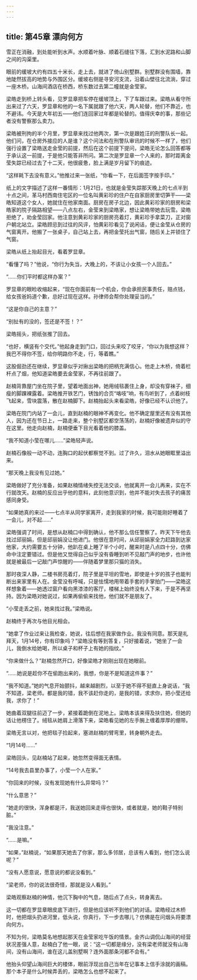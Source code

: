 ```yaml
---
---
---
```

title: 第45章 漂向何方
---




雪正在消融，到处能听到水声。水顺着叶脉、顺着石缝往下落，汇到水泥路和山脚之间的沟渠里。

眼前的缓坡大约有四五十米长，走上去，就进了倚山别墅群。别墅群没有围墙，靠地陡然拔高的地势与外围区分。缓坡右侧是寻安河支流，沿着山壁往北流淌，穿过一座木桥。山海间酒店在桥西，桥东数过去第二幢就是金莹家。

梁皓走到桥上转头看，见罗显章把车停在缓坡顶上，下了车跟过来。梁皓从看守所出来过了六天，罗显章和他的一名下属就跟了他六天，两人轮替，他们不靠近，也不避讳。今天是大年初五——他们连回家过年都是轮替的。值得庆幸的事，那些记者没有警察那么卖力。

梁皓被刑拘的半个月里，罗显章来找过他两次，第一次是跟姓汪的刑警队长一起。他们问，在仓房外接应的人是谁？这个问法和在刑警队审讯的时候不一样了，他们强行设置了梁皓送走金莹的前提，然后在这个前提下提问，梁皓无论怎么回答都等于承认这一前提，于是他只能答非所问。第二次是罗显章一个人来的，那时距离金莹失踪已经过去了十二天，他很疲惫，脸上满是岁月留下的痕迹。

“这样耗下去没有意义。”他推过来一张纸，“你看一下，在后面签字按手印。”

纸上的文字描述了这样一番情形：1月21日，也就是金莹失踪那天晚上的七点半到十点之间，革马村西南住宅区的一位名叫黄彩珍的住户在自家厨房里切笋干——梁皓知道这个女人，她就住在他家南面。厨房在房子北边，因此黄彩珍家的厨房和梁皓家的院子隔路相望——八点左右，金莹来到梁皓家，想让梁皓带她去玩雪。梁皓拒绝了，劝金莹回家。他注意到黄彩珍家的厨房亮着灯，黄彩珍手拿菜刀，正对窗户朝北站立。梁皓顾忌到过往的风评，怕黄彩珍看见了说闲话，便让金莹从仓房的气窗离开。他搬了一张桌子，自己站上去，再把金莹托出气窗，随后关上并锁住了气窗。

梁皓从纸上抬起目光，看着罗显章。

“看懂了吗？”他说，“你行为失当，大晚上的，不该让小女孩一个人回去。”

“……你们平时都这样办案？”

罗显章的眼睑收缩起来，“现在你面前有一个机会，你会承担民事责任，赔点钱，给女孩爸妈道个歉，总好过现在这样。孙律师会帮你处理妥当的。”

“这是你自己的主意？”

“别扯有的没的，签还是不签！？”

梁皓摇头，把纸张推了回去。

“也好，横竖有个交代。”他起身走到门口，回过头来咬了咬牙，“你以为我想这样？我巴不得你不签，给你明路你不走，行，等着瞧。”

这股倔劲还在继续，罗显章似乎对揪出梁皓的把柄充满信心。他走上木桥，倚着栏杆点了烟，他知道梁皓要去金莹家，不再往前跟了。

赵楠背靠屋门坐在院子里，望着地面出神，她用绒毯裹住上身，却没有穿袜子，细瘦的脚踝裸露着。梁皓推开铁艺门，锈蚀的合页“咯吱”响，有鸟听到了，点着树枝飞起来，雪块震落，散在赵楠脚下。赵楠抬起头来看梁皓，好像已经不认识他了。

梁皓在院门内站了一会儿，直到赵楠的眼神不再变化。他不确定屋里还有没有其他人，因为还在节日上，一路走来，整个别墅区都空荡荡的，赵楠好像被遗弃似的守在这里。他走向赵楠，赵楠便垂下目光看着他的膝盖。

“我不知道小莹在哪儿……”梁皓轻声说。

赵楠石像般一动不动，连胸口的起伏都察觉不到。过了许久，泪水从她眼眶里溢出来。

“那天晚上我没有见过她。”

梁皓做好了充分准备，如果赵楠情绪失控无法交谈，他就离开一会儿再来，实在不行就改天。赵楠的反应出乎他的意料，此刻他意识到，他并不能对失去孩子的痛苦感同身受。

“如果她真的来过——七点半从同学家离开，走到我家的时候，我可能刚好睡着了一会儿，对不起……”

梁皓强调了时间，是想从赵楠口中得到确认，他不那么信任警察了。昨天下午他去找过邱丽娟，但是邱丽娟没让他进门。他很在意时间，从邱丽娟家全力赶路到达家他家，大约需要五十分钟，他趴在桌上睡了半个小时，醒来时是八点四十分，仿佛命中注定要错过。但是他又觉得自己似乎没有昏睡到听不见敲门声的地步，也许他就是被最后一记敲门声惊醒的——伴随着梦里那只猫的消失。

那时夜深人静，二楼书房亮着灯，院子里是平坦的雪地，即使是十岁的孩子也能判断出来家里有人在。金莹没有呼喊，只是怯懦地用带着手套的手掌拍门——梁皓这样想象着——她透过窗户看向黑漆漆的客厅，楼梯上始终没有人下来，于是不再坚持。因为梁皓对她说过，如果再偷偷来找他，他们就不是朋友了。

“小莹走丢之前，她来找过我。”梁皓说。

赵楠终于再次与他目光相会。

“她拿了作业过来让我检查，她说，往后想在我家做作业。我没有同意。那天是礼拜天，1月14号，你有印象吗？”梁皓没有等到答复，只好接着说，“她坐了一会儿，我倒水给她喝，所以桌子和杯子上有她的指纹。”

“你来做什么？”赵楠忽然开口，好像梁皓才刚刚出现在她眼前。

“……她说是趁你不在偷跑出来的，我想，你是不是知道这件事？”

“我不知道。”她的气息开始颤抖，越来越剧烈，以至于她不得不挺直上身说话，“我不知道，梁老师。都是我的错，我不该赶你走的，是我的错，求求你，把小莹还给我，求你了！”

她曲着双腿往前迈了一步，紧接着跪倒在泥地上。梁皓本该来得及扶住她，但她的话让他楞住了。绒毯从她肩上滑落下来，梁皓看见她的左手腕上缠着厚厚的绷带。

梁皓无言以对，他把毯子捡起来，塞进赵楠的臂弯里，转身朝外走去。

“1月14号……”

梁皓回头，见赵楠站了起来，她忽然变得面无表情。

“14号我去县里办事了，小莹一个人在家。”

“你回来的时候，没有发现她有什么异常吗？”

“什么意思？”

“她走的很快，浑身都是汗，我送她回来走得也很快，或者就是，她的鞋子特别脏。”

“我没注意。”

“……是嘛。”

“如果，”赵楠说，“如果那天她去了你家，那么多邻居，总该有人看到，他们怎么说呢？”

“没有人愿意说，愿意说的都说没看到。”

“梁老师，你的说法很奇怪，那就是没人看到。”

梁皓观察赵楠的神情，他沉下胸中的气息，随后点了点头，转身离去。

这一切都在罗显章眼皮底下进行，但是他应该听不到他们的对话。梁皓经过木桥时，他把烟头扔进河里，低头说，你真行，下一步去哪儿？仿佛是在问烟头将要漂向何方。

不知为何，梁皓莫名地想起那天在金莹家吃午饭的情景。金齐山调侃山海间的经营状况差强人意，赵楠白了他一眼，说：“这一切都是缘分，没有梁老师就没有山海间，没有山海间，谁在这儿盖别墅啊？连外面那条河都不会有。”

他抬头仰望山海间巨大的楼体，眼前浮现出自己当年在记事本上信手涂就的画稿。那个本子是什么时候弄丢的，梁皓怎么也想不起来了。